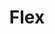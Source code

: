 ---
type: component
category: Layout
title: Flex
description: A flex component used to layout content in a page.
status: todo
---